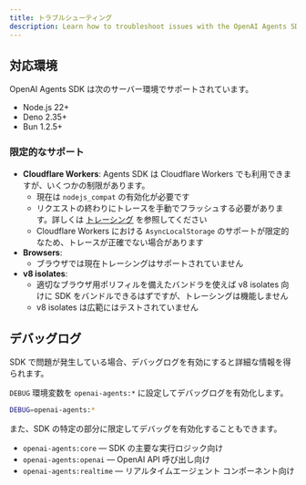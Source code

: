 ```yaml
---
title: トラブルシューティング
description: Learn how to troubleshoot issues with the OpenAI Agents SDK.
---
```


## 対応環境

OpenAI Agents SDK は次のサーバー環境でサポートされています。

- Node.js 22+
- Deno 2.35+
- Bun 1.2.5+

### 限定的なサポート

- **Cloudflare Workers**: Agents SDK は Cloudflare Workers でも利用できますが、いくつかの制限があります。
  - 現在は `nodejs_compat` の有効化が必要です
  - リクエストの終わりにトレースを手動でフラッシュする必要があります。詳しくは [トレーシング](/openai-agents-js/ja/guides/tracing#export-loop-lifecycle) を参照してください
  - Cloudflare Workers における `AsyncLocalStorage` のサポートが限定的なため、トレースが正確でない場合があります
- **Browsers**:
  - ブラウザでは現在トレーシングはサポートされていません
- **v8 isolates**:
  - 適切なブラウザ用ポリフィルを備えたバンドラを使えば v8 isolates 向けに SDK をバンドルできるはずですが、トレーシングは機能しません
  - v8 isolates は広範にはテストされていません

## デバッグログ

SDK で問題が発生している場合、デバッグログを有効にすると詳細な情報を得られます。

`DEBUG` 環境変数を `openai-agents:*` に設定してデバッグログを有効化します。

```bash
DEBUG=openai-agents:*
```

また、SDK の特定の部分に限定してデバッグを有効化することもできます。

- `openai-agents:core` — SDK の主要な実行ロジック向け
- `openai-agents:openai` — OpenAI API 呼び出し向け
- `openai-agents:realtime` — リアルタイムエージェント コンポーネント向け
